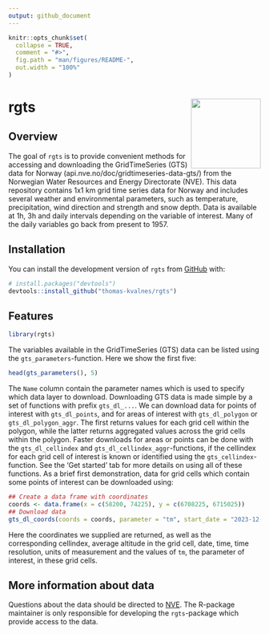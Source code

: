 ```yaml
---
output: github_document
---
```


<!-- README.md is generated from README.Rmd. Please edit that file -->

```r
knitr::opts_chunk$set(
  collapse = TRUE,
  comment = "#>",
  fig.path = "man/figures/README-",
  out.width = "100%"
)
```

# rgts <img src="man/figures/logo.png" align="right" height="139" alt="" />

<!-- badges: start -->
<!-- badges: end -->

## Overview

The goal of `rgts` is to provide convenient methods for accessing and downloading the GridTimeSeries (GTS) data for Norway (api.nve.no/doc/gridtimeseries-data-gts/) from the Norwegian Water Resources and Energy Directorate (NVE). This data repository contains 1x1 km grid time series data for Norway and includes several weather and environmental parameters, such as temperature, precipitation, wind direction and strength and snow depth. Data is available at 1h, 3h and daily intervals depending on the variable of interest. Many of the daily variables go back from present to 1957.

## Installation

You can install the development version of `rgts` from [GitHub](https://github.com/) with:

``` r
# install.packages("devtools")
devtools::install_github("thomas-kvalnes/rgts")
```

## Features

```r
library(rgts)
```

The variables available in the GridTimeSeries (GTS) data can be listed using the `gts_parameters`-function. Here we show the first five:

```r
head(gts_parameters(), 5)
```

The `Name` column contain the parameter names which is used to specify which data layer to download. Downloading GTS data is made simple by a set of functions with prefix `gts_dl_...`. We can download data for points of interest with `gts_dl_points`, and for areas of interest with `gts_dl_polygon` or `gts_dl_polygon_aggr`. The first returns values for each grid cell within the polygon, while the latter returns aggregated values across the grid cells within the polygon. Faster downloads for areas or points can be done with the `gts_dl_cellindex` and `gts_dl_cellindex_aggr`-functions, if the cellindex for each grid cell of interest is known or identified using the `gts_cellindex`-function. See the 'Get started' tab for more details on using all of these functions. As a brief first demonstration, data for grid cells which contain some points of interest can be downloaded using:

```r
## Create a data frame with coordinates
coords <- data.frame(x = c(58200, 74225), y = c(6708225, 6715025))
## Download data
gts_dl_coords(coords = coords, parameter = "tm", start_date = "2023-12-01", end_date = "2023-12-02")

```

Here the coordinates we supplied are returned, as well as the corresponding cellindex, average altitude in the grid cell, date, time, time resolution, units of measurement and the values of `tm`, the parameter of interest, in these grid cells.

## More information about data
Questions about the data should be directed to [NVE](https://www.nve.no/om-nve/kontakt/). The R-package maintainer is only responsible for developing the `rgts`-package which provide access to the data.
